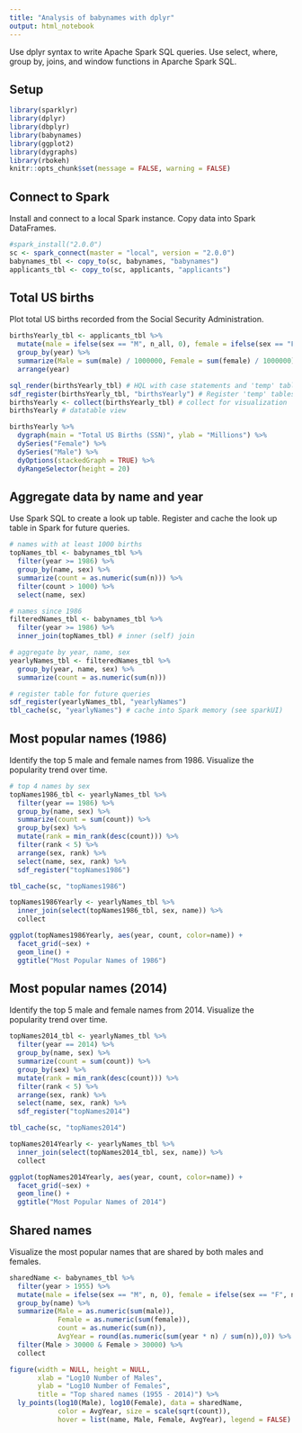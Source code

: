 ```yaml
---
title: "Analysis of babynames with dplyr"
output: html_notebook
---
```


Use dplyr syntax to write Apache Spark SQL queries. Use select, where, group by, joins, and window functions in Aparche Spark SQL.

## Setup

```r
library(sparklyr)
library(dplyr)
library(dbplyr)
library(babynames)
library(ggplot2)
library(dygraphs)
library(rbokeh)
knitr::opts_chunk$set(message = FALSE, warning = FALSE)
```

## Connect to Spark

Install and connect to a local Spark instance. Copy data into Spark DataFrames.

```r
#spark_install("2.0.0")
sc <- spark_connect(master = "local", version = "2.0.0")
babynames_tbl <- copy_to(sc, babynames, "babynames")
applicants_tbl <- copy_to(sc, applicants, "applicants")
```

## Total US births

Plot total US births recorded from the Social Security Administration.

```r
birthsYearly_tbl <- applicants_tbl %>%
  mutate(male = ifelse(sex == "M", n_all, 0), female = ifelse(sex == "F", n_all, 0)) %>%
  group_by(year) %>%
  summarize(Male = sum(male) / 1000000, Female = sum(female) / 1000000) %>%
  arrange(year)

sql_render(birthsYearly_tbl) # HQL with case statements and 'temp' tables
sdf_register(birthsYearly_tbl, "birthsYearly") # Register 'temp' tables
birthsYearly <- collect(birthsYearly_tbl) # collect for visualization
birthsYearly # datatable view

birthsYearly %>%
  dygraph(main = "Total US Births (SSN)", ylab = "Millions") %>%
  dySeries("Female") %>%
  dySeries("Male") %>%
  dyOptions(stackedGraph = TRUE) %>%
  dyRangeSelector(height = 20)
```

## Aggregate data by name and year

Use Spark SQL to create a look up table. Register and cache the look up table in Spark for future queries.

```r
# names with at least 1000 births
topNames_tbl <- babynames_tbl %>%
  filter(year >= 1986) %>%  
  group_by(name, sex) %>%
  summarize(count = as.numeric(sum(n))) %>%
  filter(count > 1000) %>%
  select(name, sex)

# names since 1986
filteredNames_tbl <- babynames_tbl %>%
  filter(year >= 1986) %>%
  inner_join(topNames_tbl) # inner (self) join

# aggregate by year, name, sex
yearlyNames_tbl <- filteredNames_tbl %>%
  group_by(year, name, sex) %>%
  summarize(count = as.numeric(sum(n)))

# register table for future queries
sdf_register(yearlyNames_tbl, "yearlyNames")
tbl_cache(sc, "yearlyNames") # cache into Spark memory (see sparkUI)
```

## Most popular names (1986)

Identify the top 5 male and female names from 1986. Visualize the popularity trend over time.

```r
# top 4 names by sex
topNames1986_tbl <- yearlyNames_tbl %>%
  filter(year == 1986) %>%
  group_by(name, sex) %>%
  summarize(count = sum(count)) %>%
  group_by(sex) %>%
  mutate(rank = min_rank(desc(count))) %>%
  filter(rank < 5) %>%
  arrange(sex, rank) %>%
  select(name, sex, rank) %>%
  sdf_register("topNames1986")

tbl_cache(sc, "topNames1986")

topNames1986Yearly <- yearlyNames_tbl %>%
  inner_join(select(topNames1986_tbl, sex, name)) %>%
  collect

ggplot(topNames1986Yearly, aes(year, count, color=name)) +
  facet_grid(~sex) +
  geom_line() +
  ggtitle("Most Popular Names of 1986")
```

## Most popular names (2014)

Identify the top 5 male and female names from 2014. Visualize the popularity trend over time.

```r
topNames2014_tbl <- yearlyNames_tbl %>%
  filter(year == 2014) %>%
  group_by(name, sex) %>%
  summarize(count = sum(count)) %>%
  group_by(sex) %>%
  mutate(rank = min_rank(desc(count))) %>%
  filter(rank < 5) %>%
  arrange(sex, rank) %>%
  select(name, sex, rank) %>%
  sdf_register("topNames2014")

tbl_cache(sc, "topNames2014")

topNames2014Yearly <- yearlyNames_tbl %>%
  inner_join(select(topNames2014_tbl, sex, name)) %>%
  collect

ggplot(topNames2014Yearly, aes(year, count, color=name)) +
  facet_grid(~sex) +
  geom_line() +
  ggtitle("Most Popular Names of 2014")
```

## Shared names

Visualize the most popular names that are shared by both males and females.

```r
sharedName <- babynames_tbl %>%
  filter(year > 1955) %>%
  mutate(male = ifelse(sex == "M", n, 0), female = ifelse(sex == "F", n, 0)) %>%
  group_by(name) %>%
  summarize(Male = as.numeric(sum(male)), 
            Female = as.numeric(sum(female)),
            count = as.numeric(sum(n)),
            AvgYear = round(as.numeric(sum(year * n) / sum(n)),0)) %>%
  filter(Male > 30000 & Female > 30000) %>%
  collect

figure(width = NULL, height = NULL, 
       xlab = "Log10 Number of Males", 
       ylab = "Log10 Number of Females",
       title = "Top shared names (1955 - 2014)") %>%
  ly_points(log10(Male), log10(Female), data = sharedName,
            color = AvgYear, size = scale(sqrt(count)),
            hover = list(name, Male, Female, AvgYear), legend = FALSE)
```
